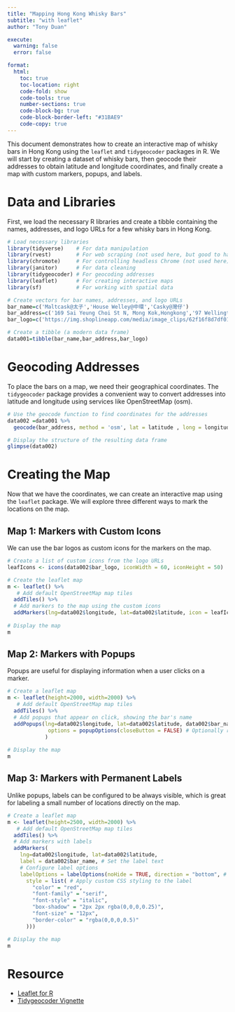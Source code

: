 ```yaml
---
title: "Mapping Hong Kong Whisky Bars"
subtitle: "with leaflet"
author: "Tony Duan"

execute:
  warning: false
  error: false

format:
  html:
    toc: true
    toc-location: right
    code-fold: show
    code-tools: true
    number-sections: true
    code-block-bg: true
    code-block-border-left: "#31BAE9"
    code-copy: true
---
```


This document demonstrates how to create an interactive map of whisky bars in Hong Kong using the `leaflet` and `tidygeocoder` packages in R. We will start by creating a dataset of whisky bars, then geocode their addresses to obtain latitude and longitude coordinates, and finally create a map with custom markers, popups, and labels.

# Data and Libraries

First, we load the necessary R libraries and create a tibble containing the names, addresses, and logo URLs for a few whisky bars in Hong Kong.

```r
# Load necessary libraries
library(tidyverse)    # For data manipulation
library(rvest)        # For web scraping (not used here, but good to have)
library(chromote)     # For controlling headless Chrome (not used here)
library(janitor)      # For data cleaning
library(tidygeocoder) # For geocoding addresses
library(leaflet)      # For creating interactive maps
library(sf)           # For working with spatial data
```

```r
# Create vectors for bar names, addresses, and logo URLs
bar_name=c('Maltcask@太子','House Welley@中環','Casky@灣仔')
bar_address=c('169 Sai Yeung Choi St N, Mong Kok,Hongkong','97 Wellington St, Central,Hongkong','20-24 Lockhart Road, Wan Chai,Hongkong')
bar_logo=c('https://img.shoplineapp.com/media/image_clips/62f16f8d7df01b0025a82bad/original.png','https://static.wixstatic.com/media/2d390e_27d0b3da21a94459bccf741600782591~mv2.jpg/v1/fill/w_160,h_160,al_c,q_80,usm_0.66_1.00_0.01,enc_auto/Grey.jpg','https://encrypted-tbn0.gstatic.com/images?q=tbn:ANd9GcQsSelY2PRVxaxyU_Ydf9CHgtUrClzpxpqJ2g&s')

# Create a tibble (a modern data frame)
data001=tibble(bar_name,bar_address,bar_logo)
```


# Geocoding Addresses

To place the bars on a map, we need their geographical coordinates. The `tidygeocoder` package provides a convenient way to convert addresses into latitude and longitude using services like OpenStreetMap (osm).

```r
# Use the geocode function to find coordinates for the addresses
data002 =data001 %>% 
  geocode(bar_address, method = 'osm', lat = latitude , long = longitude)

# Display the structure of the resulting data frame
glimpse(data002)
```


# Creating the Map

Now that we have the coordinates, we can create an interactive map using the `leaflet` package. We will explore three different ways to mark the locations on the map.

## Map 1: Markers with Custom Icons

We can use the bar logos as custom icons for the markers on the map.

```r
# Create a list of custom icons from the logo URLs
leafIcons <- icons(data002$bar_logo, iconWidth = 60, iconHeight = 50)

# Create the leaflet map
m <- leaflet() %>%
   # Add default OpenStreetMap map tiles
  addTiles() %>%  
  # Add markers to the map using the custom icons
  addMarkers(lng=data002$longitude, lat=data002$latitude, icon = leafIcons)
 
# Display the map
m  
```

## Map 2: Markers with Popups

Popups are useful for displaying information when a user clicks on a marker.

```r
# Create a leaflet map
m <- leaflet(height=2000, width=2000) %>%
   # Add default OpenStreetMap map tiles
  addTiles() %>%  
  # Add popups that appear on click, showing the bar's name
  addPopups(lng=data002$longitude, lat=data002$latitude, data002$bar_name,
             options = popupOptions(closeButton = FALSE) # Optionally remove the close button
            )
 
# Display the map
m  
```

## Map 3: Markers with Permanent Labels

Unlike popups, labels can be configured to be always visible, which is great for labeling a small number of locations directly on the map.

```r
# Create a leaflet map
m <- leaflet(height=2500, width=2000) %>%
   # Add default OpenStreetMap map tiles
  addTiles() %>%  
  # Add markers with labels
  addMarkers(
    lng=data002$longitude, lat=data002$latitude,
    label = data002$bar_name, # Set the label text
    # Configure label options
    labelOptions = labelOptions(noHide = TRUE, direction = "bottom", # Make label permanently visible below the marker
      style = list( # Apply custom CSS styling to the label
        "color" = "red",
        "font-family" = "serif",
        "font-style" = "italic",
        "box-shadow" = "2px 2px rgba(0,0,0,0.25)",
        "font-size" = "12px",
        "border-color" = "rgba(0,0,0,0.5)"
      )))

# Display the map
m  
```

# Resource

- [Leaflet for R](https://rstudio.github.io/leaflet/)
- [Tidygeocoder Vignette](https://cran.r-project.org/web/packages/tidygeocoder/vignettes/tidygeocoder.html)

